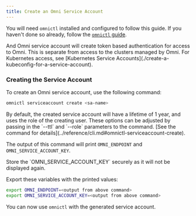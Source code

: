 ```yaml
---
title: Create an Omni Service Account
---
```


You will need `omnictl` installed and configured to follow this guide. If you haven't done so already, follow the [`omnictl` guide](../getting-started/install-and-configure-omnictl).



<Info>
And Omni service account will create token based authentication for access to Omni. This is separate from access to the clusters managed by Omni. For Kubernetes access, see [Kubernetes Service Accounts](./create-a-kubeconfig-for-a-service-account).
</Info>

### Creating the Service Account

To create an Omni service account, use the following command:

```bash
omnictl serviceaccount create <sa-name>
```

<Info>
By default, the created service account will have a lifetime of 1 year, and uses the role of the creating user. These options can be adjusted by passing in the `--ttl` and `--role` parameters to the command. [See the command for details](../reference/cli.md#omnictl-serviceaccount-create).
</Info>

The output of this command will print `OMNI_ENDPOINT` and `OMNI_SERVICE_ACCOUNT_KEY`.

<Warning>
Store the `OMNI_SERVICE_ACCOUNT_KEY` securely as it will not be displayed again.
</Warning>

Export these variables with the printed values:

```bash
export OMNI_ENDPOINT=<output from above command>
export OMNI_SERVICE_ACCOUNT_KEY=<output from above command>
```

You can now use `omnictl` with the generated service account.
